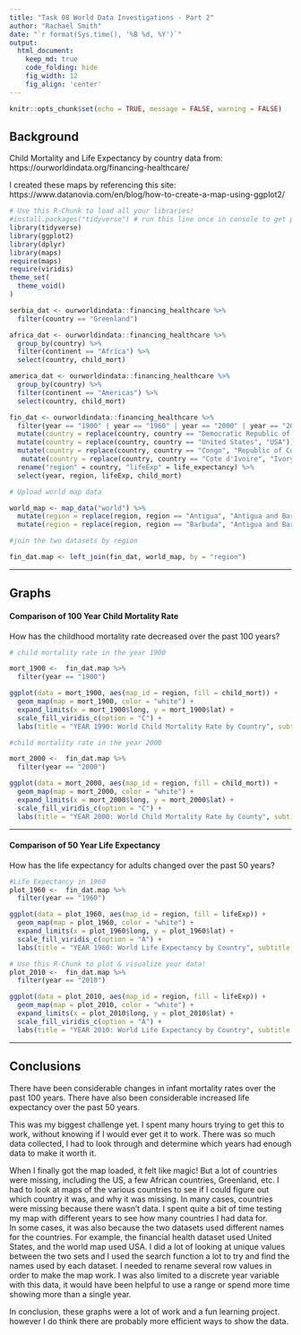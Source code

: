 ```yaml
---
title: "Task 08 World Data Investigations - Part 2"
author: "Rachael Smith"
date: "`r format(Sys.time(), '%B %d, %Y')`"
output:
  html_document:  
    keep_md: true
    code_folding: hide
    fig_width: 12
    fig_align: 'center'
---
```


```r
knitr::opts_chunk$set(echo = TRUE, message = FALSE, warning = FALSE)
```
## Background

Child Mortality and Life Expectancy by country data from:
https://ourworldindata.org/financing-healthcare/

I created these maps by referencing this site:
https://www.datanovia.com/en/blog/how-to-create-a-map-using-ggplot2/

```r
# Use this R-Chunk to load all your libraries!
#install.packages("tidyverse") # run this line once in console to get package
library(tidyverse)
library(ggplot2)
library(dplyr)
library(maps)
require(maps)
require(viridis)
theme_set(
  theme_void()
)

serbia_dat <- ourworldindata::financing_healthcare %>%
  filter(country == "Greenland")

africa_dat <- ourworldindata::financing_healthcare %>%
  group_by(country) %>% 
  filter(continent == "Africa") %>% 
  select(country, child_mort)

america_dat <- ourworldindata::financing_healthcare %>%
  group_by(country) %>% 
  filter(continent == "Americas") %>% 
  select(country, child_mort)

fin_dat <- ourworldindata::financing_healthcare %>%
  filter(year == "1900" | year == "1960" | year == "2000" | year == "2010") %>% 
  mutate(country = replace(country, country == "Democratic Republic of Congo", "Democratic Republic of the Congo")) %>%
  mutate(country = replace(country, country == "United States", "USA")) %>%
  mutate(country = replace(country, country == "Congo", "Republic of Congo")) %>%
   mutate(country = replace(country, country == "Cote d'Ivoire", "Ivory Coast")) %>%
  rename("region" = country, "lifeExp" = life_expectancy) %>%
  select(year, region, lifeExp, child_mort)
```

```r
# Upload world map data 

world_map <- map_data("world") %>% 
  mutate(region = replace(region, region == "Antigua", "Antigua and Barbuda")) %>% 
  mutate(region = replace(region, region == "Barbuda", "Antigua and Barbuda")) 

#join the two datasets by region

fin_dat.map <- left_join(fin_dat, world_map, by = "region")

```
-----

## Graphs

#### Comparison of 100 Year Child Mortality Rate

How has the childhood mortality rate decreased over the past 100 years?

```r
# child mortality rate in the year 1900

mort_1900 <-  fin_dat.map %>% 
  filter(year == "1900")

ggplot(data = mort_1900, aes(map_id = region, fill = child_mort)) +
  geom_map(map = mort_1900, color = "white") +
  expand_limits(x = mort_1900$long, y = mort_1900$lat) +
  scale_fill_viridis_c(option = "C") +
  labs(title = "YEAR 1990: World Child Mortality Rate by Country", subtitle= "Child Mortality (0-5 year-olds dying per 1,000 born)", fill = "Child Mortality Rate\nPer 1,000 Born", x = "Year 1900", caption = "The under 5 mortality rate is the probability of a child born in a specific year dying before reaching the age of five if subject to current age-specific mortality rates.")
```

```r
#child mortality rate in the year 2000

mort_2000 <-  fin_dat.map %>% 
  filter(year == "2000")

ggplot(data = mort_2000, aes(map_id = region, fill = child_mort)) +
  geom_map(map = mort_2000, color = "white") +
  expand_limits(x = mort_2000$long, y = mort_2000$lat) +
  scale_fill_viridis_c(option = "C") +
  labs(title = "YEAR 2000: World Child Mortality Rate by County", subtitle= "Child Mortality (0-5 year-olds dying per 1,000 born)", fill = "Child Mortality Rate\nPer 1,000 Born", x = "Year: 2000", caption = "The under 5 mortality rate is the probability of a child born in a specific year dying before reaching the age of five if subject to current age-specific mortality rates.")
```

-----

#### Comparison of 50 Year Life Expectancy

How has the life expectancy for adults changed over the past 50 years?

```r
#Life Expectancy in 1960
plot_1960 <-  fin_dat.map %>% 
  filter(year == "1960")

ggplot(data = plot_1960, aes(map_id = region, fill = lifeExp)) +
  geom_map(map = plot_1960, color = "white") +
  expand_limits(x = plot_1960$long, y = plot_1960$lat) +
  scale_fill_viridis_c(option = "A") +
  labs(title = "YEAR 1960: World Life Expectancy by Country", subtitle = "Life expectancy at birth, total (years)", fill = "Life Expectancy\nRate in Years", x = "Year: 1960", caption = "Life expectancy at birth, total (years). Indicates the number of years a newborn infant would live if prevailing patterns of mortality at the time of its birth were to stay the same throughout its life.")
```


```r
# Use this R-Chunk to plot & visualize your data!
plot_2010 <-  fin_dat.map %>% 
  filter(year == "2010")

ggplot(data = plot_2010, aes(map_id = region, fill = lifeExp)) +
  geom_map(map = plot_2010, color = "white") +
  expand_limits(x = plot_2010$long, y = plot_2010$lat) +
  scale_fill_viridis_c(option = "A") +
  labs(title = "YEAR 2010: World Life Expectancy by Country", subtitle = "Life expectancy at birth, total (years)", fill = "Life Expectancy\nRate in Years", x = "Year:1990",caption ="Life expectancy at birth, total (years). Indicates the number of years a newborn infant would live if prevailing patterns of mortality at the time of its birth were to stay the same throughout its life.")

```

-----

## Conclusions

There have been considerable changes in infant mortality rates over the past 100 years.  There have also been considerable increased life expectancy over the past 50 years.

This was my biggest challenge yet.  I spent many hours trying to get this to work, without knowing if I would ever get it to work.  There was so much data collected, I had to look through and determine which years had enough data to make it worth it.

When I finally got the map loaded, it felt like magic!  But a lot of countries were missing, including the US, a few African countries, Greenland, etc.  I had to look at maps of the various countries to see if I could figure out which country it was, and why it was missing.  In many cases, countries were missing because there wasn't data.  I spent quite a bit of time testing my map with different years to see how many countries I had data for.   
In some cases, it was also because the two datasets used different names for the countries.  For example, the financial health dataset used United States, and the world map used USA. I did a lot of looking at unique values between the two sets and I used the search function a lot to try and find the names used by each dataset.  I needed to rename several row values in order to make the map work.  I was also limited to a discrete year variable with this data, it would have been helpful to use a range or spend more time showing more than a single year.
  
In conclusion, these graphs were a lot of work and a fun learning project. however I do think there are probably more efficient ways to show the data.
